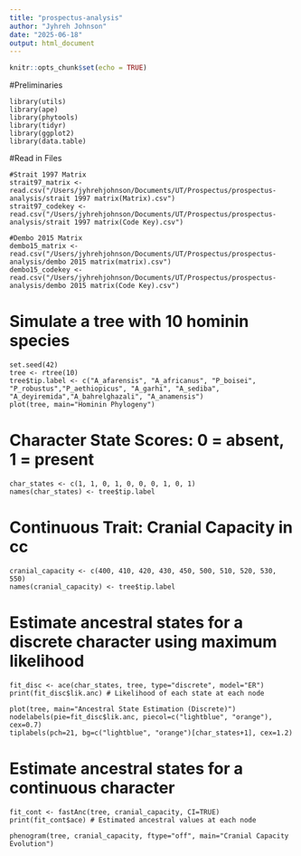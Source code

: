 ```yaml
---
title: "prospectus-analysis"
author: "Jyhreh Johnson"
date: "2025-06-18"
output: html_document
---
```


```r
knitr::opts_chunk$set(echo = TRUE)
```

#Preliminaries
```Load
library(utils)
library(ape)
library(phytools)
library(tidyr)
library(ggplot2)
library(data.table)
```

#Read in Files
```Read
#Strait 1997 Matrix
strait97_matrix <-read.csv("/Users/jyhrehjohnson/Documents/UT/Prospectus/prospectus-analysis/strait 1997 matrix(Matrix).csv")
strait97_codekey <-read.csv("/Users/jyhrehjohnson/Documents/UT/Prospectus/prospectus-analysis/strait 1997 matrix(Code Key).csv")

#Dembo 2015 Matrix
dembo15_matrix <- read.csv("/Users/jyhrehjohnson/Documents/UT/Prospectus/prospectus-analysis/dembo 2015 matrix(matrix).csv")
dembo15_codekey <- read.csv("/Users/jyhrehjohnson/Documents/UT/Prospectus/prospectus-analysis/dembo 2015 matrix(Code Key).csv")
```

# Simulate a tree with 10 hominin species
```Simulation
set.seed(42)
tree <- rtree(10)
tree$tip.label <- c("A_afarensis", "A_africanus", "P_boisei", "P_robustus","P_aethiopicus", "A_garhi", "A_sediba", "A_deyiremida","A_bahrelghazali", "A_anamensis")
plot(tree, main="Hominin Phylogeny")
```

# Character State Scores: 0 = absent, 1 = present
```Character
char_states <- c(1, 1, 0, 1, 0, 0, 0, 1, 0, 1)
names(char_states) <- tree$tip.label
```

# Continuous Trait: Cranial Capacity in cc
```Code
cranial_capacity <- c(400, 410, 420, 430, 450, 500, 510, 520, 530, 550)
names(cranial_capacity) <- tree$tip.label
```

# Estimate ancestral states for a discrete character using maximum likelihood
```Discrete
fit_disc <- ace(char_states, tree, type="discrete", model="ER")
print(fit_disc$lik.anc) # Likelihood of each state at each node
```

```Disctrete
plot(tree, main="Ancestral State Estimation (Discrete)")
nodelabels(pie=fit_disc$lik.anc, piecol=c("lightblue", "orange"), cex=0.7)
tiplabels(pch=21, bg=c("lightblue", "orange")[char_states+1], cex=1.2)
```

# Estimate ancestral states for a continuous character
```Continuous
fit_cont <- fastAnc(tree, cranial_capacity, CI=TRUE)
print(fit_cont$ace) # Estimated ancestral values at each node
```

``` Phylogeny
phenogram(tree, cranial_capacity, ftype="off", main="Cranial Capacity Evolution")
```

```Read

```
